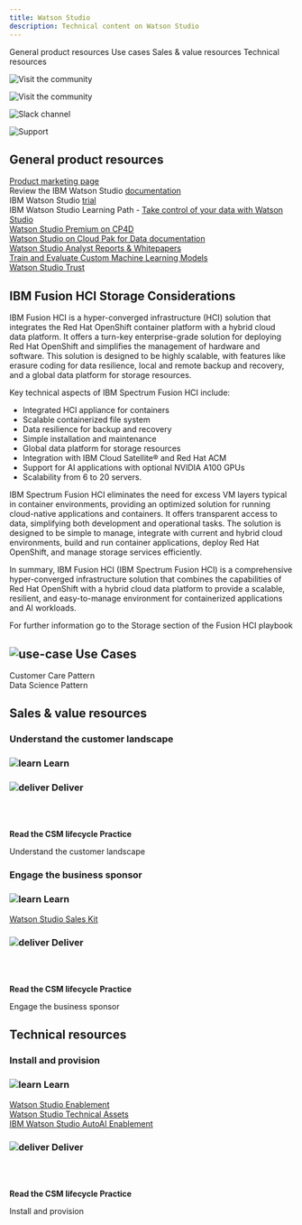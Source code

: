 ```yaml
---
title: Watson Studio
description: Technical content on Watson Studio
---
```



<AnchorLinks small>
<AnchorLink>General product resources</AnchorLink>
<AnchorLink>Use cases</AnchorLink>
<AnchorLink>Sales & value resources</AnchorLink>
<AnchorLink>Technical resources</AnchorLink>
</AnchorLinks>

<Row>
<Column colMd={3} colLg={3} noGutterMdLeft>
<ArticleCard
      subTitle="Visit the community"
      title="Watson Studio community"
      href="https://community.ibm.com/community/user/watsonstudio/home">

![Visit the community](../images/community-icon.svg)

</ArticleCard>

</Column>
<Column colMd={3} colLg={3} noGutterMdLeft>
<ArticleCard
      subTitle="Visit the community"
      title="Data and AI community"
      href="https://w3.ibm.com/w3publisher/customersuccess/community-connections/data-and-ai-community">

![Visit the community](../images/community-icon.svg)

</ArticleCard>

</Column>
<Column colMd={3} colLg={3} noGutterMdLeft>
<ArticleCard
      subTitle="Slack channels"
      title="#csm-data-ai"
      href="https://ibm-cloud.slack.com/archives/C01L3NASBUJ">

![Slack channel](../images/slack-icon.svg)

</ArticleCard>

</Column>

<Column colMd={3} colLg={3} noGutterMdLeft>
<ArticleCard
      subTitle="Product support"
      title="IBM Cloud Pak for Data support"
      href="https://pages.github.ibm.com/csm-playbook/playbook/support/access-ibm-support#help-your-customer-get-issues-resolved">

![Support](../images/support-17.svg)

</ArticleCard>

</Column>
</Row>

<Row>
<Column>

## General product resources

<a href="https://www.ibm.com/cloud/watson-studio" target='_blank' rel='noreferrer noopener'>Product marketing page</a>
<br/>
Review the IBM Watson Studio <a href="https://dataplatform.cloud.ibm.com/docs/content/wsj/landings/wsl.html" target='_blank' rel='noreferrer noopener'>documentation</a>
<br/>
IBM Watson Studio <a href="https://dataplatform.cloud.ibm.com/registration/stepone?context=cpdaas&apps=data_science_experience%2Cwatson_machine_learning%2Ccos" target='_blank' rel='noreferrer noopener'>trial</a>
<br/>
IBM Watson Studio Learning Path - <a href="https://developer.ibm.com/learningpaths/get-started-watson-studio/introduction-watson-studio/" target='_blank' rel='noreferrer noopener'>Take control of your data with Watson Studio</a>
<br/>
<a href="https://ibm.seismic.com/Link/Folder/DCe6ba8f8" target='_blank' rel='noreferrer noopener'>Watson Studio Premium on CP4D</a>
<br/>
<a href="https://www.ibm.com/docs/en/cloud-paks/cp-data/4.0?topic=services-watson-studio" target='_blank' rel='noreferrer noopener'>Watson Studio on Cloud Pak for Data documentation</a>
<br/>
<a href="https://ibm.seismic.com/Link/Folder/DCb886d67" target='_blank' rel='noreferrer noopener'>Watson Studio Analyst Reports & Whitepapers</a>
<br/>
<a href="https://ibm.seismic.com/Link/Folder/DCfa7ccdc" target='_blank' rel='noreferrer noopener'>Train and Evaluate Custom Machine Learning Models</a> 
<br/>
<a href="https://ibm.seismic.com/Link/Content/DCdxZAjknlVk60OwoEpmqS2Q" target='_blank' rel='noreferrer noopener'>Watson Studio Trust</a>

## IBM Fusion HCI Storage Considerations

IBM Fusion HCI is a hyper-converged infrastructure (HCI) solution that integrates the Red Hat OpenShift container platform with a hybrid cloud data platform. It offers a turn-key enterprise-grade solution for deploying Red Hat OpenShift and simplifies the management of hardware and software. This solution is designed to be highly scalable, with features like erasure coding for data resilience, local and remote backup and recovery, and a global data platform for storage resources.

Key technical aspects of IBM Spectrum Fusion HCI include:
- Integrated HCI appliance for containers
- Scalable containerized file system
- Data resilience for backup and recovery
- Simple installation and maintenance
- Global data platform for storage resources
- Integration with IBM Cloud Satellite® and Red Hat ACM
- Support for AI applications with optional NVIDIA A100 GPUs
- Scalability from 6 to 20 servers.

IBM Spectrum Fusion HCI eliminates the need for excess VM layers typical in container environments, providing an optimized solution for running cloud-native applications and containers. It offers transparent access to data, simplifying both development and operational tasks. The solution is designed to be simple to manage, integrate with current and hybrid cloud environments, build and run container applications, deploy Red Hat OpenShift, and manage storage services efficiently.

In summary, IBM Fusion HCI (IBM Spectrum Fusion HCI) is a comprehensive hyper-converged infrastructure solution that combines the capabilities of Red Hat OpenShift with a hybrid cloud data platform to provide a scalable, resilient, and easy-to-manage environment for containerized applications and AI workloads.

For further information go to the Storage section of the <Link to='/common/storage/fusionHCI/'> Fusion HCI playbook</Link>

</Column>
</Row>

<Row>
<Column>

## ![use-case](../images/use-case-14.svg) Use Cases

<Link to="/common/data-ai/csm-data-ai-pattern-customer care">Customer Care Pattern</Link>
<br/>
<Link to="/common/data-ai/csm-data-ai-pattern-data-science">Data Science Pattern</Link>

</Column>
</Row>

<Row>
<Column>

## Sales & value resources

### Understand the customer landscape
</Column>

<Column colMd={4} colLg={4}>

### ![learn](../images/learn.svg) Learn

</Column>

<Column colMd={4} colLg={4}>

### ![deliver](../images/deliver.svg) Deliver   

</Column>

<Column colMd={4} colLg={4}>

<br/>
<br/>

<Aside>

**Read the CSM lifecycle Practice**

<Link to="/onboard/understand-client-it-landscape">Understand the customer landscape</Link>


</Aside>

</Column>

</Row>

<Row>

<Column>

### Engage the business sponsor

</Column>

<Column colMd={4} colLg={4}>

### ![learn](../images/learn.svg) Learn

<a href="https://ibm.seismic.com/Link/Content/DCNUm7Vk1GdUi4QWuDCBeplQ" target='_blank' rel='noreferrer noopener'>Watson Studio Sales Kit</a>

</Column>

<Column colMd={4} colLg={4}>

### ![deliver](../images/deliver.svg) Deliver

</Column>

<Column colMd={4} colLg={4}>

<br/>
<br/>

<Aside>

**Read the CSM lifecycle Practice**

<Link to="/onboard/engage-business-sponsor">Engage the business sponsor</Link>

</Aside>

</Column>

</Row>

<Row>

<Column>

## Technical resources

### Install and provision

</Column>

<Column colMd={4} colLg={4}>

### ![learn](../images/learn.svg) Learn

<a href="https://ibm.box.com/s/s0bab5ygfs82emer8akgtpyxmdyjpfmi" target='_blank' rel='noreferrer noopener'>Watson Studio Enablement</a>
<br/>
<a href="https://ibm.seismic.com/Link/Folder/DC6a768b7" target='_blank' rel='noreferrer noopener'>Watson Studio Technical Assets</a> 
<br/>
<a href="https://ibm.box.com/s/eo5dlh2hsaj310ajbqixu1lfxe0iw9q4" target='_blank' rel='noreferrer noopener'>IBM Watson Studio AutoAI Enablement</a> 
 
</Column>

<Column colMd={4} colLg={4}>

### ![deliver](../images/deliver.svg) Deliver

</Column>

<Column colMd={4} colLg={4}>

<br/>
<br/>

<Aside>

**Read the CSM lifecycle Practice**

<Link to="/deploy/install-provision" target='_blank' rel='noreferrer noopener'>Install and provision</Link>

</Aside>

</Column>

</Row> 
